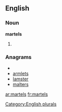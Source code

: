 ==English==

===Noun===
'''martels'''

# {{plural of|[[martel]]}}

===Anagrams===
* {{alphagram|aelmrst}}
* [[armlets#English|armlets]]
* [[lamster#English|lamster]]
* [[malters#English|malters]]

[[Category:English plurals]]

[[ar:martels]]
[[fr:martels]]